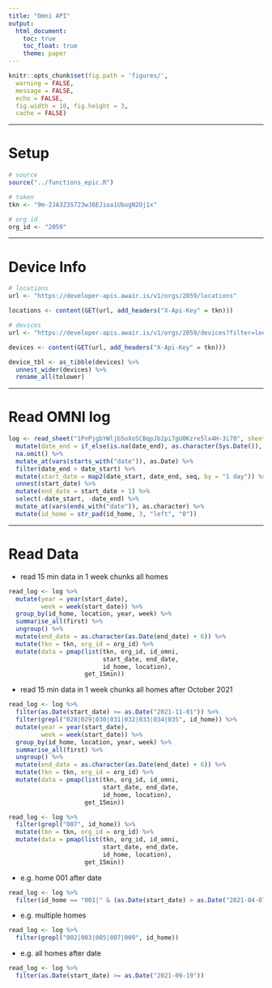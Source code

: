 ```yaml
---
title: "Omni API"
output:
  html_document:
    toc: true
    toc_float: true
    theme: paper
---
```


```r
knitr::opts_chunk$set(fig.path = 'figures/',
  warning = FALSE,
  message = FALSE,
  echo = FALSE,
  fig.width = 10, fig.height = 3,
  cache = FALSE)
```

---

# Setup

```r
# source
source("../functions_epic.R")

# token
tkn <- "9m-2JA3Z3S723wJ6EJioa1UbugN2Oj1x"

# org id
org_id <- "2059"
```

---

# Device Info

```r
# locations
url <- "https://developer-apis.awair.is/v1/orgs/2059/locations"

locations <- content(GET(url, add_headers("X-Api-Key" = tkn)))

# devices
url <- "https://developer-apis.awair.is/v1/orgs/2059/devices?filter=location_id=2805&page_size=120"

devices <- content(GET(url, add_headers("X-Api-Key" = tkn)))

device_tbl <- as_tibble(devices) %>%
  unnest_wider(devices) %>%
  rename_all(tolower)
```

---

# Read OMNI log

```r
log <- read_sheet("1PnPjgbYWljb5oXoSCBqpJb2pi7gU0Kzre5lx4H-3i70", sheet = "omni") %>%
  mutate(date_end = if_else(is.na(date_end), as.character(Sys.Date()), date_end)) %>%
  na.omit() %>%
  mutate_at(vars(starts_with("date")), as.Date) %>%
  filter(date_end > date_start) %>%
  mutate(start_date = map2(date_start, date_end, seq, by = "1 day")) %>%
  unnest(start_date) %>%
  mutate(end_date = start_date + 1) %>%
  select(-date_start, -date_end) %>%
  mutate_at(vars(ends_with("date")), as.character) %>%
  mutate(id_home = str_pad(id_home, 3, "left", "0"))
```
 
---

# Read Data

* read 15 min data in 1 week chunks all homes

```r
read_log <- log %>%
  mutate(year = year(start_date),
         week = week(start_date)) %>%
  group_by(id_home, location, year, week) %>%
  summarise_all(first) %>%
  ungroup() %>%
  mutate(end_date = as.character(as.Date(end_date) + 6)) %>%
  mutate(tkn = tkn, org_id = org_id) %>%
  mutate(data = pmap(list(tkn, org_id, id_omni,
                          start_date, end_date,
                          id_home, location),
                     get_15min))
```

* read 15 min data in 1 week chunks all homes after October 2021

```r
read_log <- log %>%
  filter(as.Date(start_date) >= as.Date("2021-11-01")) %>%
  filter(grepl("028|029|030|031|032|033|034|035", id_home)) %>%
  mutate(year = year(start_date),
         week = week(start_date)) %>%
  group_by(id_home, location, year, week) %>%
  summarise_all(first) %>%
  ungroup() %>%
  mutate(end_date = as.character(as.Date(end_date) + 6)) %>%
  mutate(tkn = tkn, org_id = org_id) %>%
  mutate(data = pmap(list(tkn, org_id, id_omni,
                          start_date, end_date,
                          id_home, location),
                     get_15min))
```

```r
read_log <- log %>%
  filter(grepl("007", id_home)) %>%
  mutate(tkn = tkn, org_id = org_id) %>%
  mutate(data = pmap(list(tkn, org_id, id_omni,
                          start_date, end_date,
                          id_home, location),
                     get_15min))
```

* e.g. home 001 after date

```r
read_log <- log %>%
  filter(id_home == "001|" & (as.Date(start_date) > as.Date("2021-04-07")))
```

* e.g. multiple homes

```r
read_log <- log %>%
  filter(grepl("002|003|005|007|009", id_home))
```

* e.g. all homes after date

```r
read_log <- log %>%
  filter(as.Date(start_date) >= as.Date("2021-09-19"))
```


